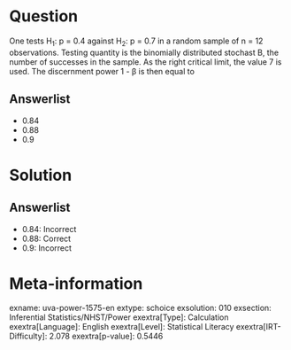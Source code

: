 Question
========

One tests H~1~: p = 0.4 against H~2~: p = 0.7 in a random sample of n = 12 observations. Testing quantity is the binomially distributed stochast B, the number of successes in the sample. As the right critical limit, the value 7 is used. The discernment power 1 - β is then equal to

Answerlist
----------

* 0.84
* 0.88
* 0.9

Solution
========

Answerlist
----------

* 0.84: Incorrect
* 0.88: Correct
* 0.9: Incorrect

Meta-information
================
exname: uva-power-1575-en
extype: schoice
exsolution: 010
exsection: Inferential Statistics/NHST/Power
exextra[Type]: Calculation
exextra[Language]: English
exextra[Level]: Statistical Literacy
exextra[IRT-Difficulty]: 2.078
exextra[p-value]: 0.5446
